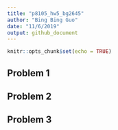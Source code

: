 ```yaml
---
title: "p8105_hw5_bg2645"
author: "Bing Bing Guo"
date: "11/6/2019"
output: github_document
---
```


```r
knitr::opts_chunk$set(echo = TRUE)
```


## Problem 1 

## Problem 2 

## Problem 3 